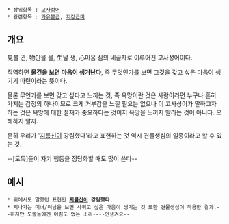  * 상위항목 : [[고사성어]]
 * 관련항목 : [[과유불급]], [[지강급미]]

== 개요 ==

見볼 견, 物만물 물, 生날 생, 心마음 심의 네글자로 이루어진 고사성어이다.

직역하면 '''물건을 보면 마음이 생겨난다''', 즉 무엇인가를 보면 그것을 갖고 싶은 마음이 생기기 마련이라는 뜻이다.

물론 무언가를 보면 갖고 싶다고 느끼는 것, 즉 욕망이란 것은 사람이라면 누구나 흔히 가지는 감정의 하나이므로 크게 거부감을 느낄 필요는 없으나 이 고사성어가 말하고자 하는 것은 욕망에 대한 절재가 중요하다는 것이지 욕망을 느끼지 말라는 것이 아니다. 오해하지 말자.

흔히 우리가 '[[지름신]]이 강림했다'라고 표현하는 것 역시 견물생심의 일종이라고 할 수 있는 것.

--[도둑]들이 자기 행동을 정당화할 때도 많이 쓴다--

== 예시 ==

 * 위에서도 말했던 표현인 '''[[지름신]]이 강림했다'''.
 * 지나가는 미녀/미남을 보면 사귀고 싶은 마음이 생기는 것 또한 견물생심이 작용한 결과.--하지만 모쏠들에겐 어림도 없는 소리----안생겨요--
